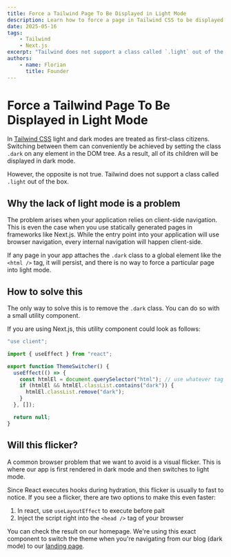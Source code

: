 ```yaml
---
title: Force a Tailwind Page To Be Displayed in Light Mode
description: Learn how to force a page in Tailwind CSS to be displayed in light mode
date: 2025-05-16
tags:
    - Tailwind
    - Next.js
excerpt: "Tailwind does not support a class called `.light` out of the box. But you can still force light mode for any page."
authors:
    - name: Florian
      title: Founder
---
```


# Force a Tailwind Page To Be Displayed in Light Mode

In [Tailwind CSS](https://tailwindcss.com/) light and dark modes are treated as first-class citizens. Switching between them 
can conveniently be achieved by setting the class `.dark` on any element in the DOM tree. As a result, 
all of its children will be displayed in dark mode.

However, the opposite is not true. Tailwind does not support a class called `.light` out of the box.

## Why the lack of light mode is a problem

The problem arises when your application relies on client-side navigation. This is even the case when you 
use statically generated pages in frameworks like Next.js. While the entry point into your application will use 
browser navigation, every internal navigation will happen client-side.

If any page in your app attaches the `.dark` class to a global element like the `<html />` tag, it will persist, 
and there is no way to force a particular page into light mode.

## How to solve this

The only way to solve this is to remove the `.dark` class. You can do so with a small utility component.

If you are using Next.js, this utility component could look as follows:

```typescript
"use client";

import { useEffect } from "react";

export function ThemeSwitcher() {
  useEffect(() => {
    const htmlEl = document.querySelector("html"); // use whatever tag has the .dark class
    if (htmlEl && htmlEl.classList.contains("dark")) {
      htmlEl.classList.remove("dark");
    }
  }, []);

  return null;
}
```

## Will this flicker?

A common browser problem that we want to avoid is a visual flicker. This is where our app is first rendered
in dark mode and then switches to light mode.

Since React executes hooks during hydration, this flicker is usually to fast to notice. If you see a flicker, 
there are two options to make this even faster:

1. In react, use `useLayoutEffect` to execute before pait
2. Inject the script right into the `<head />` tag of your browser

You can check the result on our homepage. We're using this exact component to switch the theme when you're
navigating from our blog (dark mode) to our [landing page](https://pipe0.com).

<BlogBanner />

